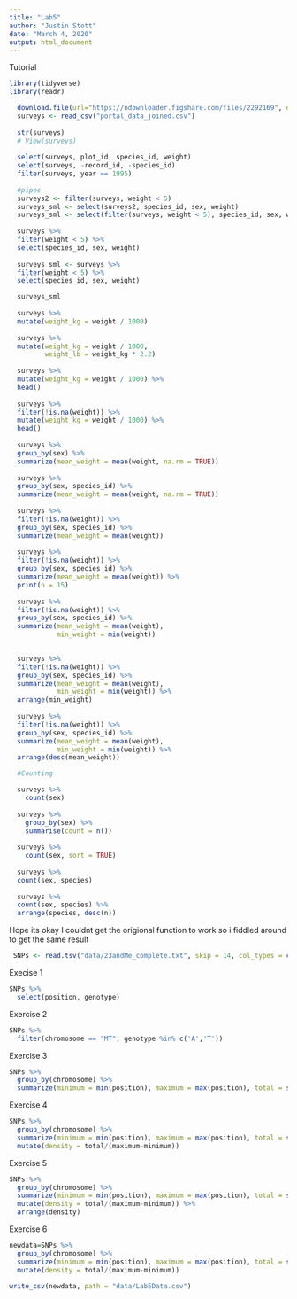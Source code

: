 ```yaml
---
title: "Lab5"
author: "Justin Stott"
date: "March 4, 2020"
output: html_document
---
```



Tutorial
```r
library(tidyverse)
library(readr)

  download.file(url="https://ndownloader.figshare.com/files/2292169", destfile = "portal_data_joined.csv")
  surveys <- read_csv("portal_data_joined.csv")
  
  str(surveys)
  # View(surveys)
  
  select(surveys, plot_id, species_id, weight)
  select(surveys, -record_id, -species_id)
  filter(surveys, year == 1995)
  
  #pipes
  surveys2 <- filter(surveys, weight < 5)
  surveys_sml <- select(surveys2, species_id, sex, weight)
  surveys_sml <- select(filter(surveys, weight < 5), species_id, sex, weight)
  
  surveys %>%
  filter(weight < 5) %>%
  select(species_id, sex, weight)
  
  surveys_sml <- surveys %>%
  filter(weight < 5) %>%
  select(species_id, sex, weight)

  surveys_sml
  
  surveys %>%
  mutate(weight_kg = weight / 1000)
  
  surveys %>%
  mutate(weight_kg = weight / 1000,
         weight_lb = weight_kg * 2.2)
  
  surveys %>%
  mutate(weight_kg = weight / 1000) %>%
  head()
  
  surveys %>%
  filter(!is.na(weight)) %>%
  mutate(weight_kg = weight / 1000) %>%
  head()
  
  surveys %>%
  group_by(sex) %>%
  summarize(mean_weight = mean(weight, na.rm = TRUE))
  
  surveys %>%
  group_by(sex, species_id) %>%
  summarize(mean_weight = mean(weight, na.rm = TRUE))
  
  surveys %>%
  filter(!is.na(weight)) %>%
  group_by(sex, species_id) %>%
  summarize(mean_weight = mean(weight))
  
  surveys %>%
  filter(!is.na(weight)) %>%
  group_by(sex, species_id) %>%
  summarize(mean_weight = mean(weight)) %>%
  print(n = 15)
  
  surveys %>%
  filter(!is.na(weight)) %>%
  group_by(sex, species_id) %>%
  summarize(mean_weight = mean(weight),
            min_weight = min(weight))

  
  surveys %>%
  filter(!is.na(weight)) %>%
  group_by(sex, species_id) %>%
  summarize(mean_weight = mean(weight),
            min_weight = min(weight)) %>%
  arrange(min_weight)
  
  surveys %>%
  filter(!is.na(weight)) %>%
  group_by(sex, species_id) %>%
  summarize(mean_weight = mean(weight),
            min_weight = min(weight)) %>%
  arrange(desc(mean_weight))

  #Counting

  surveys %>%
    count(sex) 
  
  surveys %>%
    group_by(sex) %>%
    summarise(count = n())
  
  surveys %>%
    count(sex, sort = TRUE) 
  
  surveys %>%
  count(sex, species) 
  
  surveys %>%
  count(sex, species) %>%
  arrange(species, desc(n))
```

Hope its okay I couldnt get the origional function to work so i fiddled around to get the same result
```r
 SNPs <- read.tsv("data/23andMe_complete.txt", skip = 14, col_types = cols(chromosome = col_factor()))

```

Execise 1
```r
SNPs %>% 
  select(position, genotype) 
```

Exercise 2 
```r
SNPs %>% 
  filter(chromosome == "MT", genotype %in% c('A','T'))

```

Exercise 3 
```r
SNPs %>% 
  group_by(chromosome) %>% 
  summarize(minimum = min(position), maximum = max(position), total = sum(position))
```

Exercise 4
```r
SNPs %>% 
  group_by(chromosome) %>% 
  summarize(minimum = min(position), maximum = max(position), total = sum(position)) %>% 
  mutate(density = total/(maximum-minimum))
```

Exercise 5
```r
SNPs %>% 
  group_by(chromosome) %>% 
  summarize(minimum = min(position), maximum = max(position), total = sum(position)) %>% 
  mutate(density = total/(maximum-minimum)) %>% 
  arrange(density)
```

Exercise 6
```r
newdata=SNPs %>% 
  group_by(chromosome) %>% 
  summarize(minimum = min(position), maximum = max(position), total = sum(position)) %>% 
  mutate(density = total/(maximum-minimum))

write_csv(newdata, path = "data/Lab5Data.csv")
```



